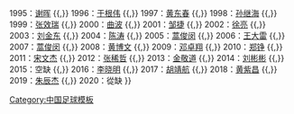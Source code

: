 {{Navbox
|basestyle = background:#DD0000;color:#FBEA0E;
|name= 中国足球协会年度最佳新人
| state = {{{state|autocollapse}}}
|title= [[中国足球超级联赛|<span style="color:#FBEA0E">中国足球协会年度最佳新人</span>]]
|list1= 1994：[[庄毅]] {{,}} 1995：[[谢晖]] {{,}} 1996：[[于根伟]] {{,}} 1997：[[黄东春]] {{,}} 1998：[[孙继海]] {{,}} 1999：[[张效瑞]] {{,}} 2000：[[曲波 (足球运动员)|曲波]] {{,}} 2001：[[鄒捷 (足球運動員)|邹捷]] {{,}} 2002：[[徐亮]] {{,}} 2003：[[刘金东]] {{,}} 2004：[[陈涛 (足球运动员)|陈涛]] {{,}} 2005：[[蒿俊闵]] {{,}} 2006：[[王大雷]] {{,}} 2007：[[蒿俊闵]] {{,}} 2008：[[黄博文]] {{,}} 2009：[[邓卓翔]] {{,}} 2010：[[郑铮 (足球运动员)|郑铮]] {{,}} 2011：[[宋文杰]] {{,}} 2012：[[张稀哲]] {{,}} 2013：[[金敬道]] {{,}} 2014：[[刘彬彬]] {{,}} 2015：空缺 {{,}} 2016：[[李晓明 (足球运动员)|李晓明]] {{,}} 2017：[[胡靖航]] {{,}} 2018：[[黄紫昌]] {{,}} 2019：[[朱辰杰]] {{,}} 2020：從缺
}}<noinclude>
{{collapsible option}}
{{DEFAULTSORT:China football 2nd level league champions}}
[[Category:中国足球模板]]
</noinclude>